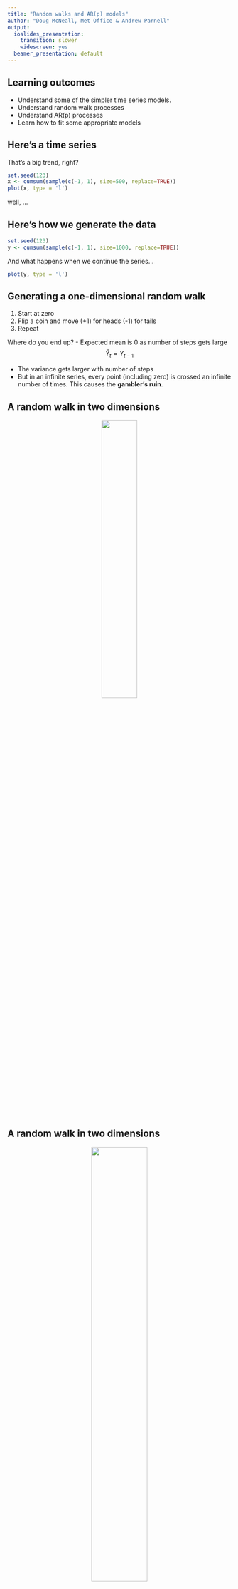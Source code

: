 ```yaml
---
title: "Random walks and AR(p) models"
author: "Doug McNeall, Met Office & Andrew Parnell"
output:
  ioslides_presentation:
    transition: slower
    widescreen: yes
  beamer_presentation: default
---
```


## Learning outcomes

- Understand some of the simpler time series models.
- Understand random walk processes 
- Understand AR(p) processes
- Learn how to fit some appropriate models

## Here's a time series
That's a big trend, right?

```r
set.seed(123)
x <- cumsum(sample(c(-1, 1), size=500, replace=TRUE))
plot(x, type = 'l')
```
well, ...

## Here's how we generate the data
```r
set.seed(123)
y <- cumsum(sample(c(-1, 1), size=1000, replace=TRUE))
```
And what happens when we continue the series...
```r
plot(y, type = 'l')
```

## Generating a one-dimensional random walk

1. Start at zero
2. Flip a coin and move (+1) for heads (-1) for tails
3. Repeat

Where do you end up?
- Expected mean is 0 as number of steps gets large
$$ \hat{Y}_{t} = Y_{t-1} $$

- The variance gets larger with number of steps
- But in an infinite series, every point (including zero) is crossed an infinite number of times. This causes the **gambler's ruin**.

## A random walk in two dimensions

<center><img src="https://raw.githubusercontent.com/andrewcparnell/tsme_course/master/slides/graphics/301px-Random_walk_2500.svg.png" width=40%/></center>

## A random walk in two dimensions

<center><img src="https://raw.githubusercontent.com/andrewcparnell/tsme_course/master/slides/graphics/672px-Random_walk_25000_not_animated.svg.png" width=50%/></center>

## A random walk in two dimensions
<center><img src="https://raw.githubusercontent.com/andrewcparnell/tsme_course/master/slides/graphics/692px-Random_walk_2000000.png" width=55%/></center>
As the step size decreases, this process approaches **Brownian motion**

## Random walk applications

The steps don't have to be the same size.

- A step size with a Gaussian distribution is useful for modelling stock markets. 
- If the step size probability distribution is heavy tailed, you have **Levy flight**.

## Levy flight vs Brownian motion

<left><img src="https://raw.githubusercontent.com/andrewcparnell/tsme_course/master/slides/graphics/364px-LevyFlight.svg.png" width=36%/></left>
<right><img src="https://raw.githubusercontent.com/andrewcparnell/tsme_course/master/slides/graphics/256px-BrownianMotion.svg.png" width=35%/></right>

There is evidence that animals such as sharks follow a levy flight pattern (left) when foraging for food - they had previously been thought to approximate Brownian motion (right)


## Random walks in climate

Annoyed with skeptics claiming solar cycles drive climate change, [Turner (2016)](http://www.nature.com/articles/srep23961) put random walks through a spectral filter, and got solar cycles.

<center><img src="https://raw.githubusercontent.com/andrewcparnell/tsme_course/master/slides/graphics/Turner2016_RW.jpg" width=55%/></center>

## But, how do we know that climate change is not a random walk?

- A forced temperature change can show long term persistence. Of course!
- A statistical model is just that, a convenient model of the process, not the process itself.
- We need to integrate our knowledge of the system from elsewhere. We have physics!

# Autoregressive models

## Autoregressive (AR) models

- Output depends **linearly** on its previous values **and** a stochastic term. 

- An AR(p) process can be modelled
$$Y_{t} = \alpha + \sum_{i=1}^{p} \phi_{i} Y_{t-i} + \epsilon_{t}$$

Where $\alpha$ is a constant, $\phi_{i}$ are the model parameters and $\epsilon_{t}$ is white noise.

For example, an AR(1) process can be written
$$Y_{t} = \alpha + \phi Y_{t-1} + \epsilon_{t}$$

And an AR(2)
$$Y_{t} = \alpha + \phi_{1} Y_{t-1} + \phi_2 Y_{t-2} + \epsilon_{t}$$

## Simulating from an AR(1) process

```r
# Some R code to simulate data from an AR1 model
set.seed(123)
T = 100
t_seq = 1:T
sigma = 1
alpha = 1
phi = 0.6
y = rep(NA,T)
y[1] = rnorm(1,0,sigma)
for(t in 2:T) y[t] = rnorm(1,alpha + phi * y[t-1], sigma)
```

## Increasing $\phi$ parameter
```r
ar1sim <- function(T=500, sigma=0.5, alpha=0, phi=0.6){
  set.seed(123)
  y = rep(NA,T)
  y[1] = rnorm(1,0,sigma)
  for(t in 2:T) y[t] = rnorm(1,alpha + phi*y[t-1], sigma)
  y
}
par(mfrow = c(3,1), mar = c(2,4,0,1))
plot(ar1sim(phi=0.1),type='l', ylim = c(-3,3))
plot(ar1sim(phi=0.6),type='l', ylim = c(-3,3))
plot(ar1sim(phi=0.9),type='l', ylim = c(-3,3))

```

## Some features of an AR(1) process

- In an AR(1) process, a shock will have an effect for an infinite amount of time!
- In practice, this decays exponentially if $\phi<1$.
- We can see this if we look at the **autocorrelation function**

## The autocorrelation function
```r
acf(ar1sim(T = 500, phi = 0.9))
```


## Negative autocorrelation
```r
y <- ar1sim(T = 500, phi = -0.9)
plot(y, type = 'l')
```

## The acf for negative autocorrelation
```r
acf(y)
```

## The partial autocorrelation function
The **partial** autocorrelation function controls for the autocorrlation at all other lags
```r
pacf(ar1sim(T = 1000, phi = 0.9))
```

## Simulating from an AR(p) process {.smaller}

```r
# Also simulate an AR(p) process
T = 500
t_seq = 1:T
sigma = 1
alpha = 1
p = 3
phi2 = c(0.3,0.3,-0.3)
y2 = rep(NA,T)
y2[1:p] = rnorm(p,0,sigma)
for(t in (p+1):T) y2[t] = rnorm(1,alpha + sum( phi2 * y2[(t-1):(t-p)] ), sigma)
plot(t_seq,y2,type='l')
```

## PACF for an AR3 process
```r
pacf(y2)
```

# Fitting Random Walk models in JAGS

## The temperature in Greenland in the last 100kyr
```r
library(R2jags)
ice = read.csv('https://raw.githubusercontent.com/andrewcparnell/tsme_course/master/data/GISP2_20yr.csv')

par(mfrow = c(2,1), mar = c(0,4,0,0))
with(ice,plot(Age,Del.18O,type='l'))
# Try plots of differences
with(ice,plot(Age[-1],diff(Del.18O,differences=1),type='l'))
```

## Examining the data

```r
# Have to be careful here with differences, look:
table(diff(ice$Age))
# The random walk model we use requires evenly spaced time differences
# Just use the Holocene as most of this is 20-year
ice2 = subset(ice,Age<=10000)
table(diff(ice2$Age))
```

## Just keep the Holocene
```r
with(ice2, plot(diff(Del.18O), type = 'l'))
```

## Setting up the model

```r
# Jags code to fit the model to the simulated data
# Note: running the differencing offline here as part of the data step
model_code = '
model
{
  # Likelihood
  for (t in 1:N_T) {
    z[t] ~ dnorm(mu, tau)
  }

  # Priors
  mu ~ dnorm(0.0,0.01)
  tau <- 1/pow(sigma,2) # Turn precision into standard deviation
  sigma ~ dunif(0.0,100.0)
}
'
```

## Run the model
```r
# Choose the parameters to watch
model_parameters =  c("mu","sigma")

# Set up the data
order = 1
T = 100
real_data = with(ice2,
                 list(z = diff(Del.18O, differences=order), N_T = T-order))

# Run the model
real_data_run = jags(data = real_data,
                     parameters.to.save = model_parameters,
                     model.file=textConnection(model_code),
                     n.chains=4,
                     n.iter=1000,
                     n.burnin=200,
                     n.thin=2)
```


## Check the model{.smaller}
```r
print(real_data_run)
```

## Make some predictions

```r
# Create some predictions off into the future
T_future = -200 # Remember we're in years before 1950 here so -50 = 2000, also on 20 year grid
future_grid = seq(min(ice2$Age), T_future, by=-20)
future_values = matrix(NA, ncol=length(future_grid), nrow=1000) # Create 1000 future simulations
for(i in 1:1000) {
  future_values[i,1] = ice2$Del.18O[1] + rnorm(1,
                                               mean = real_data_run$BUGSoutput$sims.list$mu[i],
                                               sd = real_data_run$BUGSoutput$sims.list$sigma[i])
  for(j in 2:length(future_grid)) {
    future_values[i,j] = future_values[i,j-1] + rnorm(1,
                                                 mean = real_data_run$BUGSoutput$sims.list$mu[i],
                                                 sd = real_data_run$BUGSoutput$sims.list$sigma[i])
  }
}

# Summarise them
future_low = apply(future_values,2,'quantile',0.25)
future_high = apply(future_values,2,'quantile',0.75)
future_med = apply(future_values,2,'quantile',0.5)
```

```r
# Summarise Plot these all together
with(ice2,
     plot(Age,
          Del.18O,
          type = 'l',
          xlim = range(c(Age,future_grid)),
          ylim = range(c(Del.18O,future_values))))
lines(future_grid,future_low,lty='dotted',col='red')
lines(future_grid,future_high,lty='dotted',col='red')
lines(future_grid,future_med,col='red')
```

## Zoom in on the predcition
```r
with(ice2,
     plot(Age,
          Del.18O,
          type = 'l',
          xlim = c(-200, 1000),
          ylim = c(-36,-33)))
lines(future_grid,future_low,lty='dotted',col='red')
lines(future_grid,future_high,lty='dotted',col='red')
lines(future_grid,future_med,col='red')
```
There is more detail in [jags_random_walks.R](https://raw.githubusercontent.com/andrewcparnell/tsme_course/master/misc_code/jags_random_walks.R)

# Fitting AR models in JAGS

```r
rm(list=ls()) # Clear the workspace
library(R2jags)
```

## The Bayesian AR model {.smaller}

```r
# Description of the Bayesian model fitted in this file
# Notation:
# y(t) = response variable at time t, t = 1,...,T
# alpha = overall mean parameter
# phi = autocorrelation/autoregressive (AR) parameter
# phi_j = Some of the models below have multiple AR parameters, j = 1,..P
# sigma = residual standard deviation

# Likelihood
# For AR(1)
# y[t] ~ normal(alpha + phi * y[t-1], sigma^2)
# For AR(p)
# y[t] ~ normal(alpha + phi[1] * y[t-1] + ... + phi[p] * y[y-p], sigma^2)

# Priors
# alpha ~ dnorm(0,100)
# phi ~ dunif(-1,1) # If you want the process to be stable/stationary
# phi ~ dnorm(0,100) # If you're not fussed about stability
# sigma ~ dunif(0,100)
```

## The JAGS general AR(p) model {.smaller}
```r
model_code = '
model
{
  # Likelihood
  for (t in (p+1):T) {
    y[t] ~ dnorm(mu[t], tau)
    mu[t] <- alpha + inprod(phi, y[(t-p):(t-1)])
  }

  # Priors
  alpha ~ dnorm(0.0,0.01)
  for (i in 1:p) {
    phi[i] ~ dnorm(0.0,0.01)
  }
  tau <- 1/pow(sigma,2) # Turn precision into standard deviation
  sigma ~ dunif(0.0,10.0)
}
'
```

```r
# Choose the parameters to watch
model_parameters =  c("alpha","phi","sigma")
```

## Let's fit the HadCRUT4 data

```r
# Data wrangling and jags code to run the model on a real data set in the data directory
hadcrut = read.csv('https://raw.githubusercontent.com/andrewcparnell/tsme_course/master/data/hadcrut.csv')
with(hadcrut,plot(Year,Anomaly,type='l'))
```

## Run the model {.smaller}

```r
# Set up the data
real_data = with(hadcrut,
                 list(T = nrow(hadcrut),
                      y = hadcrut$Anomaly,
                      p = 1))

# Run the model
real_data_run = jags(data = real_data,
                     parameters.to.save = model_parameters,
                     model.file=textConnection(model_code),
                     n.chains=4,
                     n.iter=1000,
                     n.burnin=200,
                     n.thin=2)
```


## Check the model fit

```r
# Plot output
print(real_data_run) # Very high degree of autocorrelation
```

## Create one-step-ahead predictions

```r
# Plot some of the fitted values (also known as one-step-ahead predictions)
post = print(real_data_run)
alpha_mean = post$mean$alpha
phi_mean = post$mean$phi
# Create fitted values
fitted_values = alpha_mean + phi_mean * real_data$y[1:(nrow(hadcrut)-1)]
```

## Create one-step-ahead predictions
```r
# Create fitted line
with(hadcrut, plot(Year, Anomaly, type='l'))
with(hadcrut, lines(Year[2:nrow(hadcrut)], fitted_values, col='red'))
```


## Create some predictions off into the future
See, no global warming!
```r
T_future = 2050
future_values = rep(NA, T_future-max(hadcrut$Year))
future_values[1] = alpha_mean + phi_mean * real_data$y[nrow(hadcrut)]
for (i in 2:length(future_values)) {
  future_values[i] = alpha_mean + phi_mean * future_values[i-1]
}

# Plot these all together
with(hadcrut,
     plot(Year,
          Anomaly,
          type='l',
          xlim=c(min(hadcrut$Year),T_future),
          ylim=range(c(hadcrut$Anomaly,future_values))))
lines(((max(hadcrut$Year)+1):T_future),future_values,col='red')
```

